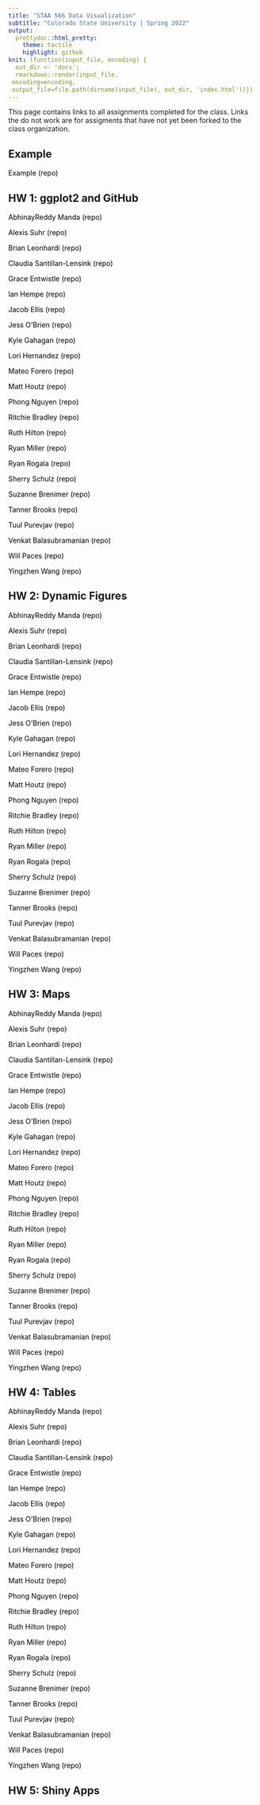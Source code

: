 ```yaml
---
title: "STAA 566 Data Visualization"
subtitle: "Colorado State University | Spring 2022"
output:
  prettydoc::html_pretty:
    theme: tactile
    highlight: github
knit: (function(input_file, encoding) {
  out_dir <- 'docs';
  rmarkdown::render(input_file,
 encoding=encoding,
 output_file=file.path(dirname(input_file), out_dir, 'index.html'))})
---
```


<style>

h1.title {
  color: black;
}

h2.subtitle {
  color: black;
}


a:link {
  color: black; 
  background-color: transparent; 
  text-decoration: none;
}

a:visited {
  color: black;
  background-color: transparent;
  text-decoration: none;
}

a:hover {
  color: black;
  background-color: transparent;
  text-decoration: underline;
}

a:active {
  color: black;
  background-color: transparent;
  text-decoration: underline;
}
</style>

This page contains links to all assignments completed for the class. Links the do not work are for assigments that have not yet been forked to the class organization.

## Example

[Example](https://staa566-csu-sp2022.github.io/HW1_Wilson_Ander/) [(repo)](https://github.com/staa566-csu-sp2022/HW1_Wilson_Ander)

## HW 1: ggplot2 and GitHub

[AbhinayReddy Manda](https://staa566-csu-sp2022.github.io/HW1_Manda_AbhinayReddy)	[(repo)](https://github.com/staa566-csu-sp2022/HW1_Manda_AbhinayReddy)

[Alexis Suhr](https://staa566-csu-sp2022.github.io/HW1_Suhr_Alexis)	[(repo)](https://github.com/staa566-csu-sp2022/HW1_Suhr_Alexis)

[Brian Leonhardi](https://staa566-csu-sp2022.github.io/HW1_Leonhardi_Brian)	[(repo)](https://github.com/staa566-csu-sp2022/HW1_Leonhardi_Brian)

[Claudia Santillan-Lensink](https://staa566-csu-sp2022.github.io/HW1_Santillan-Lensink_Claudia)	[(repo)](https://github.com/staa566-csu-sp2022/HW1_Santillan-Lensink_Claudia)

[Grace Entwistle](https://staa566-csu-sp2022.github.io/HW1_Entwistle_Grace)	[(repo)](https://github.com/staa566-csu-sp2022/HW1_Entwistle_Grace)

[Ian Hempe](https://staa566-csu-sp2022.github.io/HW1_Hempe_Ian)	[(repo)](https://github.com/staa566-csu-sp2022/HW1_Hempe_Ian)

[Jacob Ellis](https://staa566-csu-sp2022.github.io/HW1_Ellis_Jacob)	[(repo)](https://github.com/staa566-csu-sp2022/HW1_Ellis_Jacob)

[Jess O'Brien](https://staa566-csu-sp2022.github.io/HW1_OBrien_Jess)	[(repo)](https://github.com/staa566-csu-sp2022/HW1_OBrien_Jess)

[Kyle Gahagan](https://staa566-csu-sp2022.github.io/HW1_Gahagan_Kyle)	[(repo)](https://github.com/staa566-csu-sp2022/HW1_Gahagan_Kyle)

[Lori Hernandez](https://staa566-csu-sp2022.github.io/HW1_Hernandez_Lori)	[(repo)](https://github.com/staa566-csu-sp2022/HW1_Hernandez_Lori)

[Mateo Forero](https://staa566-csu-sp2022.github.io/HW1_Forero_Mateo)	[(repo)](https://github.com/staa566-csu-sp2022/HW1_Forero_Mateo)

[Matt Houtz](https://staa566-csu-sp2022.github.io/HW1_Houtz_Matt)	[(repo)](https://github.com/staa566-csu-sp2022/HW1_Houtz_Matt)

[Phong Nguyen](https://staa566-csu-sp2022.github.io/HW1_Nguyen_Phong)	[(repo)](https://github.com/staa566-csu-sp2022/HW1_Nguyen_Phong)

[Ritchie Bradley](https://staa566-csu-sp2022.github.io/HW1_Bradley_Ritchie)	[(repo)](https://github.com/staa566-csu-sp2022/HW1_Bradley_Ritchie)

[Ruth Hilton](https://staa566-csu-sp2022.github.io/HW1_Hilton_Ruth)	[(repo)](https://github.com/staa566-csu-sp2022/HW1_Hilton_Ruth)

[Ryan Miller](https://staa566-csu-sp2022.github.io/HW1_Miller_Ryan)	[(repo)](https://github.com/staa566-csu-sp2022/HW1_Miller_Ryan)

[Ryan Rogala](https://staa566-csu-sp2022.github.io/HW1_Rogala_Ryan)	[(repo)](https://github.com/staa566-csu-sp2022/HW1_Rogala_Ryan)

[Sherry Schulz](https://staa566-csu-sp2022.github.io/HW1_Schulz_Sherry)	[(repo)](https://github.com/staa566-csu-sp2022/HW1_Schulz_Sherry)

[Suzanne Brenimer](https://staa566-csu-sp2022.github.io/HW1_Brenimer_Suzanne)	[(repo)](https://github.com/staa566-csu-sp2022/HW1_Brenimer_Suzanne)

[Tanner Brooks](https://staa566-csu-sp2022.github.io/HW1_Brooks_Tanner)	[(repo)](https://github.com/staa566-csu-sp2022/HW1_Brooks_Tanner)

[Tuul Purevjav](https://staa566-csu-sp2022.github.io/HW1_Purevjav_Tuul)	[(repo)](https://github.com/staa566-csu-sp2022/HW1_Purevjav_Tuul)

[Venkat Balasubramanian](https://staa566-csu-sp2022.github.io/HW1_Balasubramanian_Venkataraman)	[(repo)](https://github.com/staa566-csu-sp2022/HW1_Balasubramanian_Venkataraman)

[Will Paces](https://staa566-csu-sp2022.github.io/HW1_Paces_Will)	[(repo)](https://github.com/staa566-csu-sp2022/HW1_Paces_Will)

[Yingzhen Wang](https://staa566-csu-sp2022.github.io/HW1_Wang_Yingzhen)	[(repo)](https://github.com/staa566-csu-sp2022/HW1_Wang_Yingzhen)

## HW 2: Dynamic Figures

[AbhinayReddy Manda](https://staa566-csu-sp2022.github.io/HW2_Manda_AbhinayReddy)	[(repo)](https://github.com/staa566-csu-sp2022/HW2_Manda_AbhinayReddy)

[Alexis Suhr](https://staa566-csu-sp2022.github.io/HW2_Suhr_Alexis)	[(repo)](https://github.com/staa566-csu-sp2022/HW2_Suhr_Alexis)

[Brian Leonhardi](https://staa566-csu-sp2022.github.io/HW2_Leonhardi_Brian)	[(repo)](https://github.com/staa566-csu-sp2022/HW2_Leonhardi_Brian)

[Claudia Santillan-Lensink](https://staa566-csu-sp2022.github.io/HW2_Santillan-Lensink_Claudia)	[(repo)](https://github.com/staa566-csu-sp2022/HW2_Santillan-Lensink_Claudia)

[Grace Entwistle](https://staa566-csu-sp2022.github.io/HW2_Entwistle_Grace)	[(repo)](https://github.com/staa566-csu-sp2022/HW2_Entwistle_Grace)

[Ian Hempe](https://staa566-csu-sp2022.github.io/HW2_Hempe_Ian)	[(repo)](https://github.com/staa566-csu-sp2022/HW2_Hempe_Ian)

[Jacob Ellis](https://staa566-csu-sp2022.github.io/HW2_Ellis_Jacob)	[(repo)](https://github.com/staa566-csu-sp2022/HW2_Ellis_Jacob)

[Jess O'Brien](https://staa566-csu-sp2022.github.io/HW2_OBrien_Jess)	[(repo)](https://github.com/staa566-csu-sp2022/HW2_OBrien_Jess)

[Kyle Gahagan](https://staa566-csu-sp2022.github.io/HW2_Gahagan_Kyle)	[(repo)](https://github.com/staa566-csu-sp2022/HW2_Gahagan_Kyle)

[Lori Hernandez](https://staa566-csu-sp2022.github.io/HW2_Hernandez_Lori)	[(repo)](https://github.com/staa566-csu-sp2022/HW2_Hernandez_Lori)

[Mateo Forero](https://staa566-csu-sp2022.github.io/HW2_Forero_Mateo)	[(repo)](https://github.com/staa566-csu-sp2022/HW2_Forero_Mateo)

[Matt Houtz](https://staa566-csu-sp2022.github.io/HW2_Houtz_Matt)	[(repo)](https://github.com/staa566-csu-sp2022/HW2_Houtz_Matt)

[Phong Nguyen](https://staa566-csu-sp2022.github.io/HW2_Nguyen_Phong)	[(repo)](https://github.com/staa566-csu-sp2022/HW2_Nguyen_Phong)

[Ritchie Bradley](https://staa566-csu-sp2022.github.io/HW2_Bradley_Ritchie)	[(repo)](https://github.com/staa566-csu-sp2022/HW2_Bradley_Ritchie)

[Ruth Hilton](https://staa566-csu-sp2022.github.io/HW2_Hilton_Ruth)	[(repo)](https://github.com/staa566-csu-sp2022/HW2_Hilton_Ruth)

[Ryan Miller](https://staa566-csu-sp2022.github.io/HW2_Miller_Ryan)	[(repo)](https://github.com/staa566-csu-sp2022/HW2_Miller_Ryan)

[Ryan Rogala](https://staa566-csu-sp2022.github.io/HW2_Rogala_Ryan)	[(repo)](https://github.com/staa566-csu-sp2022/HW2_Rogala_Ryan)

[Sherry Schulz](https://staa566-csu-sp2022.github.io/HW2_Schulz_Sherry)	[(repo)](https://github.com/staa566-csu-sp2022/HW2_Schulz_Sherry)

[Suzanne Brenimer](https://staa566-csu-sp2022.github.io/HW2_Brenimer_Suzanne)	[(repo)](https://github.com/staa566-csu-sp2022/HW2_Brenimer_Suzanne)

[Tanner Brooks](https://staa566-csu-sp2022.github.io/HW2_Brooks_Tanner)	[(repo)](https://github.com/staa566-csu-sp2022/HW2_Brooks_Tanner)

[Tuul Purevjav](https://staa566-csu-sp2022.github.io/HW2_Purevjav_Tuul)	[(repo)](https://github.com/staa566-csu-sp2022/HW2_Purevjav_Tuul)

[Venkat Balasubramanian](https://staa566-csu-sp2022.github.io/HW2_Balasubramanian_Venkataraman)	[(repo)](https://github.com/staa566-csu-sp2022/HW2_Balasubramanian_Venkataraman)

[Will Paces](https://staa566-csu-sp2022.github.io/HW2_Paces_Will)	[(repo)](https://github.com/staa566-csu-sp2022/HW2_Paces_Will)

[Yingzhen Wang](https://staa566-csu-sp2022.github.io/HW2_Wang_Yingzhen)	[(repo)](https://github.com/staa566-csu-sp2022/HW2_Wang_Yingzhen)


## HW 3: Maps

[AbhinayReddy Manda](https://staa566-csu-sp2022.github.io/HW3_Manda_AbhinayReddy)	[(repo)](https://github.com/staa566-csu-sp2022/HW3_Manda_AbhinayReddy)

[Alexis Suhr](https://staa566-csu-sp2022.github.io/HW3_Suhr_Alexis)	[(repo)](https://github.com/staa566-csu-sp2022/HW3_Suhr_Alexis)

[Brian Leonhardi](https://staa566-csu-sp2022.github.io/HW3_Leonhardi_Brian)	[(repo)](https://github.com/staa566-csu-sp2022/HW3_Leonhardi_Brian)

[Claudia Santillan-Lensink](https://staa566-csu-sp2022.github.io/HW3_Santillan-Lensink_Claudia)	[(repo)](https://github.com/staa566-csu-sp2022/HW3_Santillan-Lensink_Claudia)

[Grace Entwistle](https://staa566-csu-sp2022.github.io/HW3_Entwistle_Grace)	[(repo)](https://github.com/staa566-csu-sp2022/HW3_Entwistle_Grace)

[Ian Hempe](https://staa566-csu-sp2022.github.io/HW3_Hempe_Ian)	[(repo)](https://github.com/staa566-csu-sp2022/HW3_Hempe_Ian)

[Jacob Ellis](https://staa566-csu-sp2022.github.io/HW3_Ellis_Jacob)	[(repo)](https://github.com/staa566-csu-sp2022/HW3_Ellis_Jacob)

[Jess O'Brien](https://staa566-csu-sp2022.github.io/HW3_OBrien_Jess)	[(repo)](https://github.com/staa566-csu-sp2022/HW3_OBrien_Jess)

[Kyle Gahagan](https://staa566-csu-sp2022.github.io/HW3_Gahagan_Kyle)	[(repo)](https://github.com/staa566-csu-sp2022/HW3_Gahagan_Kyle)

[Lori Hernandez](https://staa566-csu-sp2022.github.io/HW3_Hernandez_Lori)	[(repo)](https://github.com/staa566-csu-sp2022/HW3_Hernandez_Lori)

[Mateo Forero](https://staa566-csu-sp2022.github.io/HW3_Forero_Mateo)	[(repo)](https://github.com/staa566-csu-sp2022/HW3_Forero_Mateo)

[Matt Houtz](https://staa566-csu-sp2022.github.io/HW3_Houtz_Matt)	[(repo)](https://github.com/staa566-csu-sp2022/HW3_Houtz_Matt)

[Phong Nguyen](https://staa566-csu-sp2022.github.io/HW3_Nguyen_Phong)	[(repo)](https://github.com/staa566-csu-sp2022/HW3_Nguyen_Phong)

[Ritchie Bradley](https://staa566-csu-sp2022.github.io/HW3_Bradley_Ritchie)	[(repo)](https://github.com/staa566-csu-sp2022/HW3_Bradley_Ritchie)

[Ruth Hilton](https://staa566-csu-sp2022.github.io/HW3_Hilton_Ruth)	[(repo)](https://github.com/staa566-csu-sp2022/HW3_Hilton_Ruth)

[Ryan Miller](https://staa566-csu-sp2022.github.io/HW3_Miller_Ryan)	[(repo)](https://github.com/staa566-csu-sp2022/HW3_Miller_Ryan)

[Ryan Rogala](https://staa566-csu-sp2022.github.io/HW3_Rogala_Ryan)	[(repo)](https://github.com/staa566-csu-sp2022/HW3_Rogala_Ryan)

[Sherry Schulz](https://staa566-csu-sp2022.github.io/HW3_Schulz_Sherry)	[(repo)](https://github.com/staa566-csu-sp2022/HW3_Schulz_Sherry)

[Suzanne Brenimer](https://staa566-csu-sp2022.github.io/HW3_Brenimer_Suzanne)	[(repo)](https://github.com/staa566-csu-sp2022/HW3_Brenimer_Suzanne)

[Tanner Brooks](https://staa566-csu-sp2022.github.io/HW3_Brooks_Tanner)	[(repo)](https://github.com/staa566-csu-sp2022/HW3_Brooks_Tanner)

[Tuul Purevjav](https://staa566-csu-sp2022.github.io/HW3_Purevjav_Tuul)	[(repo)](https://github.com/staa566-csu-sp2022/HW3_Purevjav_Tuul)

[Venkat Balasubramanian](https://staa566-csu-sp2022.github.io/HW3_Balasubramanian_Venkataraman)	[(repo)](https://github.com/staa566-csu-sp2022/HW3_Balasubramanian_Venkataraman)

[Will Paces](https://staa566-csu-sp2022.github.io/HW3_Paces_Will)	[(repo)](https://github.com/staa566-csu-sp2022/HW3_Paces_Will)

[Yingzhen Wang](https://staa566-csu-sp2022.github.io/HW3_Wang_Yingzhen)	[(repo)](https://github.com/staa566-csu-sp2022/HW3_Wang_Yingzhen)


## HW 4: Tables

[AbhinayReddy Manda](https://staa566-csu-sp2022.github.io/HW4_Manda_AbhinayReddy)	[(repo)](https://github.com/staa566-csu-sp2022/HW4_Manda_AbhinayReddy)

[Alexis Suhr](https://staa566-csu-sp2022.github.io/HW4_Suhr_Alexis)	[(repo)](https://github.com/staa566-csu-sp2022/HW4_Suhr_Alexis)

[Brian Leonhardi](https://staa566-csu-sp2022.github.io/HW4_Leonhardi_Brian)	[(repo)](https://github.com/staa566-csu-sp2022/HW4_Leonhardi_Brian)

[Claudia Santillan-Lensink](https://staa566-csu-sp2022.github.io/HW4_Santillan-Lensink_Claudia)	[(repo)](https://github.com/staa566-csu-sp2022/HW4_Santillan-Lensink_Claudia)

[Grace Entwistle](https://staa566-csu-sp2022.github.io/HW4_Entwistle_Grace)	[(repo)](https://github.com/staa566-csu-sp2022/HW4_Entwistle_Grace)

[Ian Hempe](https://staa566-csu-sp2022.github.io/HW4_Hempe_Ian)	[(repo)](https://github.com/staa566-csu-sp2022/HW4_Hempe_Ian)

[Jacob Ellis](https://staa566-csu-sp2022.github.io/HW4_Ellis_Jacob)	[(repo)](https://github.com/staa566-csu-sp2022/HW4_Ellis_Jacob)

[Jess O'Brien](https://staa566-csu-sp2022.github.io/HW4_OBrien_Jess)	[(repo)](https://github.com/staa566-csu-sp2022/HW4_OBrien_Jess)

[Kyle Gahagan](https://staa566-csu-sp2022.github.io/HW4_Gahagan_Kyle)	[(repo)](https://github.com/staa566-csu-sp2022/HW4_Gahagan_Kyle)

[Lori Hernandez](https://staa566-csu-sp2022.github.io/HW4_Hernandez_Lori)	[(repo)](https://github.com/staa566-csu-sp2022/HW4_Hernandez_Lori)

[Mateo Forero](https://staa566-csu-sp2022.github.io/HW4_Forero_Mateo)	[(repo)](https://github.com/staa566-csu-sp2022/HW4_Forero_Mateo)

[Matt Houtz](https://staa566-csu-sp2022.github.io/HW4_Houtz_Matt)	[(repo)](https://github.com/staa566-csu-sp2022/HW4_Houtz_Matt)

[Phong Nguyen](https://staa566-csu-sp2022.github.io/HW4_Nguyen_Phong)	[(repo)](https://github.com/staa566-csu-sp2022/HW4_Nguyen_Phong)

[Ritchie Bradley](https://staa566-csu-sp2022.github.io/HW4_Bradley_Ritchie)	[(repo)](https://github.com/staa566-csu-sp2022/HW4_Bradley_Ritchie)

[Ruth Hilton](https://staa566-csu-sp2022.github.io/HW4_Hilton_Ruth)	[(repo)](https://github.com/staa566-csu-sp2022/HW4_Hilton_Ruth)

[Ryan Miller](https://staa566-csu-sp2022.github.io/HW4_Miller_Ryan)	[(repo)](https://github.com/staa566-csu-sp2022/HW4_Miller_Ryan)

[Ryan Rogala](https://staa566-csu-sp2022.github.io/HW4_Rogala_Ryan)	[(repo)](https://github.com/staa566-csu-sp2022/HW4_Rogala_Ryan)

[Sherry Schulz](https://staa566-csu-sp2022.github.io/HW4_Schulz_Sherry)	[(repo)](https://github.com/staa566-csu-sp2022/HW4_Schulz_Sherry)

[Suzanne Brenimer](https://staa566-csu-sp2022.github.io/HW4_Brenimer_Suzanne)	[(repo)](https://github.com/staa566-csu-sp2022/HW4_Brenimer_Suzanne)

[Tanner Brooks](https://staa566-csu-sp2022.github.io/HW4_Brooks_Tanner)	[(repo)](https://github.com/staa566-csu-sp2022/HW4_Brooks_Tanner)

[Tuul Purevjav](https://staa566-csu-sp2022.github.io/HW4_Purevjav_Tuul)	[(repo)](https://github.com/staa566-csu-sp2022/HW4_Purevjav_Tuul)

[Venkat Balasubramanian](https://staa566-csu-sp2022.github.io/HW4_Balasubramanian_Venkataraman)	[(repo)](https://github.com/staa566-csu-sp2022/HW4_Balasubramanian_Venkataraman)

[Will Paces](https://staa566-csu-sp2022.github.io/HW4_Paces_Will)	[(repo)](https://github.com/staa566-csu-sp2022/HW4_Paces_Will)

[Yingzhen Wang](https://staa566-csu-sp2022.github.io/HW4_Wang_Yingzhen)	[(repo)](https://github.com/staa566-csu-sp2022/HW4_Wang_Yingzhen)


## HW 5: Shiny Apps

